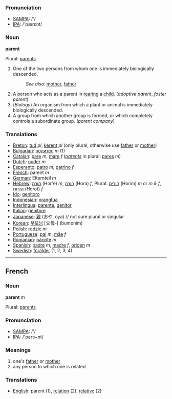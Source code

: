 ===Pronunciation===
*[[w:SAMPA|SAMPA]]: /'/
*[[w:IPA|IPA]]: /'pærεnt/

===Noun===

'''parent'''

Plural: [[parents]]

#One of the two persons from whom one is immediately biologically descended.
#:''See also:'' [[mother]], [[father]]
#A person who acts as a parent in [[rear]]ing a [[child]]. (''adoptive parent'', ''foster parent'')
#(''Biology'') An organism from which a plant or animal is immediately biologically descended.
#A group from which another group is formed, or which completely controls a subordinate group. (''parent company'')

===Translations===
*[[Breton]]: [[tud]] ''pl'', [[kerent]] ''pl'' (only plural, otherwise use [[father]] or [[mother]])
*[[Bulgarian]]: [[родител]] ''m'' (1)
*[[Catalan]]: [[pare]] ''m'', [[mare]] ''f'' (''[[parents]]'' in plural: [[pares]] ''m'')
*[[Dutch]]: [[ouder]] ''m''
*[[Esperanto]]: [[patro]] ''m'', [[patrino]] ''f''
*[[French]]: parent ''m''
*[[German]]: Elternteil ''m''
*[[Hebrew]]: [[הורה]] (Hor'e) ''m'', [[הורה]] (Hora) ''f'', Plural: [[הורים]] (Horim) ''m'' or ''m & f'', [[הורות]] (Horot) ''f''
*[[Ido]]: [[genitoro]]
*[[Indonesian]]: [[orangtua]]
*[[Interlingua]]: [[parente]], [[genitor]]
*[[Italian]]: [[genitore]]
*[[Japanese]]: [[親]] (おや, oya)  // not sure plural or singular
*[[Korean]]: [[부모님]] [父母-] (bumonim)
*[[Polish]]: [[rodzic]] ''m''
*[[Portuguese]]: [[pai]] ''m'', [[mãe]] ''f''
*[[Romanian]]: [[părinte]] ''m''
*[[Spanish]]: [[padre]] ''m'', [[madre]] ''f'', [[origen]] ''m''
*[[Swedish]]: [[förälder]] (1, 2, 3, 4)

----

==French==

===Noun===

'''parent''' ''m''

Plural: [[parents]]

===Pronunciation===
*[[w:SAMPA|SAMPA]]: /'/
*[[w:IPA|IPA]]: /'parɔ~nt/

===Meanings===

#one's [[father]] or [[mother]]
#any person to which one is related

===Translations===
*[[English]]: parent (1), [[relation]] (2), [[relative]] (2)